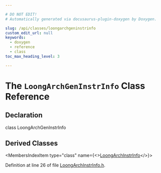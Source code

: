 ```yaml
---

# DO NOT EDIT!
# Automatically generated via docusaurus-plugin-doxygen by Doxygen.

slug: /api/classes/loongarchgeninstrinfo
custom_edit_url: null
keywords:
  - doxygen
  - reference
  - class
toc_max_heading_level: 3

---
```





# The `LoongArchGenInstrInfo` Class Reference

<DoxygenPage pluginConfig={pluginConfig}>



## Declaration

<CodeBlock>class LoongArchGenInstrInfo</CodeBlock>

## Derived Classes

<MembersIndex>

<MembersIndexItem
  type="class"
  name={<><a href="/docs/api/classes/llvm/loongarchinstrinfo">LoongArchInstrInfo</a></>}>
</MembersIndexItem>

</MembersIndex>


Definition at line 26 of file <a href="/docs/api/files/lib/lib/target/lib/target/loongarch/loongarchinstrinfo-h">LoongArchInstrInfo.h</a>.

</DoxygenPage>
